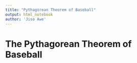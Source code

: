 ```yaml
---
title: "Pythagorean Theorem of Baseball"
output: html_notebook
author: 'Jiso Awe'
---
```


# The Pythagorean Theorem of Baseball

